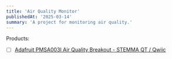 ```yaml
---
title: 'Air Quality Monitor'
publishedAt: '2025-03-14'
summary: 'A project for monitoring air quality.'
---
```


Products:
 - [ ] [Adafruit PMSA003I Air Quality Breakout - STEMMA QT / Qwiic](https://www.adafruit.com/product/4632)

